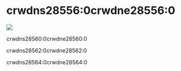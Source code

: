 # crwdns28556:0crwdne28556:0

<p style={{ "text-align": "center" }}>
  <img src=crwdns35774:0crwdne35774:0 />
  <br />
</p>

crwdns28560:0crwdne28560:0

crwdns28562:0crwdne28562:0

crwdns28564:0crwdne28564:0
